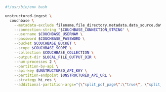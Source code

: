```bash CLI
#!/usr/bin/env bash

unstructured-ingest \
  couchbase \
    --metadata-exclude filename,file_directory,metadata.data_source.date_processed \
    --connection-string "$COUCHBASE_CONNECTION_STRING" \
    --username $COUCHBASE_USERNAM \
    --password $COUCHBASE_PASSWORD \
    --bucket $COUCHBASE_BUCKET \
    --scope $COUCHBASE_SCOPE \
    --collection $COUCHBASE_COLLECTION \
    --output-dir $LOCAL_FILE_OUTPUT_DIR \
    --num-processes 2 \
    --partition-by-api \
    --api-key $UNSTRUCTURED_API_KEY \
    --partition-endpoint $UNSTRUCTURED_API_URL \
    --strategy hi_res \
    --additional-partition-args="{\"split_pdf_page\":\"true\", \"split_pdf_allow_failed\":\"true\", \"split_pdf_concurrency_level\": 15}" \
```
